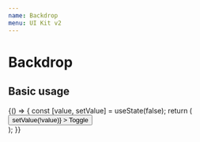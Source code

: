 ```yaml
---
name: Backdrop
menu: UI Kit v2
---
```




# Backdrop

## Basic usage

<Playground>
  {() => {
    const [value, setValue] = useState(false);
    return (
      <div>
        <Backdrop active={value} />
        <Button
          variant="filled"
          color="primary"
          onClick={() => setValue(!value)}
        >
          Toggle
        </Button>
      </div>
    );
  }}
</Playground>
